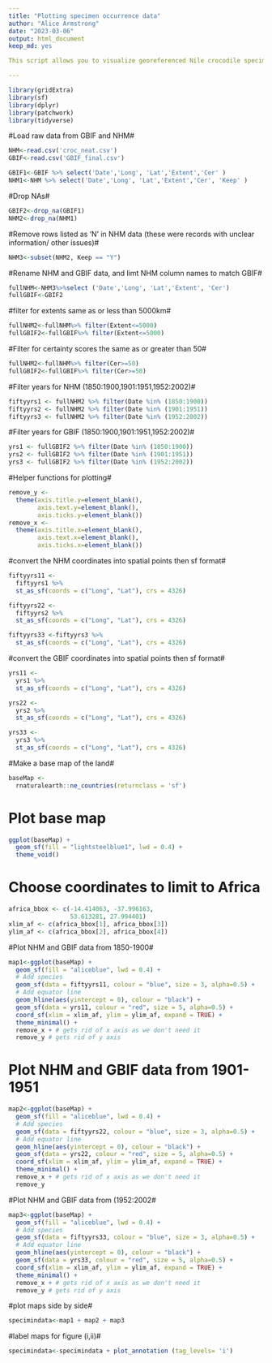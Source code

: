```yaml
---
title: "Plotting specimen occurrence data"
author: "Alice Armstrong"
date: "2023-03-06"
output: html_document
keep_md: yes

This script allows you to visualize georeferenced Nile crocodile specimens from GBIF and the NHM (London)

---
```

```r
library(gridExtra)
library(sf)
library(dplyr)
library(patchwork)
library(tidyverse)

```


#Load raw data from GBIF and NHM#
```r
NHM<-read.csv('croc_neat.csv')
GBIF<-read.csv('GBIF_final.csv')
```

```r
GBIF1<-GBIF %>% select('Date','Long', 'Lat','Extent','Cer' )
NHM1<-NHM %>% select('Date','Long', 'Lat','Extent','Cer', 'Keep' )
```

#Drop NAs#
```r
GBIF2<-drop_na(GBIF1)
NHM2<-drop_na(NHM1)
```

#Remove rows listed as ‘N’ in NHM data (these were records with unclear information/ other issues)#
```r
NHM3<-subset(NHM2, Keep == "Y")
```

#Rename NHM and GBIF data, and limt NHM column names to match GBIF#
```r
fullNHM<-NHM3%>%select ('Date','Long', 'Lat','Extent', 'Cer')
fullGBIF<-GBIF2
```

#filter for extents same as or less than 5000km#
```r
fullNHM2<-fullNHM%>% filter(Extent<=5000)
fullGBIF2<-fullGBIF%>% filter(Extent<=5000)
```

#Filter for certainty scores the same as or greater than 50#
```r
fullNHM2<-fullNHM%>% filter(Cer>=50)
fullGBIF2<-fullGBIF%>% filter(Cer>=50)
```

#Filter years for NHM (1850:1900,1901:1951,1952:2002)#
```r
fiftyyrs1 <- fullNHM2 %>% filter(Date %in% (1850:1900))
fiftyyrs2 <- fullNHM2 %>% filter(Date %in% (1901:1951))
fiftyyrs3 <- fullNHM2 %>% filter(Date %in% (1952:2002))
```

#Filter years for GBIF (1850:1900,1901:1951,1952:2002)#
```r
yrs1 <- fullGBIF2 %>% filter(Date %in% (1850:1900))
yrs2 <- fullGBIF2 %>% filter(Date %in% (1901:1951))
yrs3 <- fullGBIF2 %>% filter(Date %in% (1952:2002))
```

#Helper functions for plotting#
```r
remove_y <-
  theme(axis.title.y=element_blank(),
        axis.text.y=element_blank(),
        axis.ticks.y=element_blank())
remove_x <-
  theme(axis.title.x=element_blank(),
        axis.text.x=element_blank(),
        axis.ticks.x=element_blank())
```

#convert the NHM coordinates into spatial points then sf format#
```r

fiftyyrs11 <-
  fiftyyrs1 %>%
  st_as_sf(coords = c("Long", "Lat"), crs = 4326)

fiftyyrs22 <-
  fiftyyrs2 %>%
  st_as_sf(coords = c("Long", "Lat"), crs = 4326)

fiftyyrs33 <-fiftyyrs3 %>%
  st_as_sf(coords = c("Long", "Lat"), crs = 4326)

```

#convert the GBIF coordinates into spatial points then sf format#
```r
yrs11 <-
  yrs1 %>%
  st_as_sf(coords = c("Long", "Lat"), crs = 4326)

yrs22 <-
  yrs2 %>%
  st_as_sf(coords = c("Long", "Lat"), crs = 4326)

yrs33 <-
  yrs3 %>%
  st_as_sf(coords = c("Long", "Lat"), crs = 4326)
```

#Make a base map of the land#
```r
baseMap <-
  rnaturalearth::ne_countries(returnclass = 'sf')
```

# Plot base map#
```r
ggplot(baseMap) +
  geom_sf(fill = "lightsteelblue1", lwd = 0.4) +
  theme_void()
```

# Choose coordinates to limit to Africa#
```r
africa_bbox <- c(-14.414063, -37.996163,
                 53.613281, 27.994401)
xlim_af <- c(africa_bbox[1], africa_bbox[3])
ylim_af <- c(africa_bbox[2], africa_bbox[4])
```

#Plot NHM and GBIF data from 1850-1900#
```r
map1<-ggplot(baseMap) +
  geom_sf(fill = "aliceblue", lwd = 0.4) +
  # Add species
  geom_sf(data = fiftyyrs11, colour = "blue", size = 3, alpha=0.5) +
  # Add equator line
  geom_hline(aes(yintercept = 0), colour = "black") +
  geom_sf(data = yrs11, colour = "red", size = 5, alpha=0.5) +
  coord_sf(xlim = xlim_af, ylim = ylim_af, expand = TRUE) +
  theme_minimal() +
  remove_x + # gets rid of x axis as we don't need it
  remove_y # gets rid of y axis

```

# Plot NHM and GBIF data from 1901-1951#
```r
map2<-ggplot(baseMap) +
  geom_sf(fill = "aliceblue", lwd = 0.4) +
  # Add species
  geom_sf(data = fiftyyrs22, colour = "blue", size = 3, alpha=0.5) +
  # Add equator line
  geom_hline(aes(yintercept = 0), colour = "black") +
  geom_sf(data = yrs22, colour = "red", size = 5, alpha=0.5) +
  coord_sf(xlim = xlim_af, ylim = ylim_af, expand = TRUE) +
  theme_minimal() +
  remove_x + # gets rid of x axis as we don't need it
  remove_y 
```

#Plot NHM and GBIF data from (1952:2002#
```r
map3<-ggplot(baseMap) +
  geom_sf(fill = "aliceblue", lwd = 0.4) +
  # Add species
  geom_sf(data = fiftyyrs33, colour = "blue", size = 3, alpha=0.5) +
  # Add equator line
  geom_hline(aes(yintercept = 0), colour = "black") +
  geom_sf(data = yrs33, colour = "red", size = 5, alpha=0.5) +
  coord_sf(xlim = xlim_af, ylim = ylim_af, expand = TRUE) +
  theme_minimal() +
  remove_x + # gets rid of x axis as we don't need it
  remove_y # gets rid of y axis

```


#plot maps side by side#
```r
specimindata<-map1 + map2 + map3
```

#label maps for figure (i,ii)#
```r
specimindata<-specimindata + plot_annotation (tag_levels= 'i')
```


